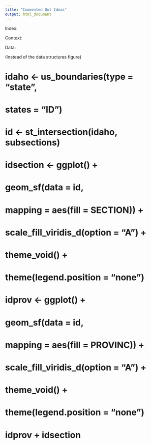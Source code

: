```yaml
---
title: "Commented Out Ideas"
output: html_document
---
```


Index:
<!-- # Introduction {.unnumbered} -->

<!-- National forest inventories such as the United States Forest Inventory and Analysis Program (FIA) monitor the status of a nation's forests by collecting data and estimating forest attributes such as basal area, above-ground biomass, tree count per acre, and net volume. Due to the sheer amount of forests in the United States, the FIA cannot collect the population data for these variables. Instead, they use a sampling design intended and well-suited for estimation of these variables over large geographic regions. This sampling design works very well for estimation of forest attributes in large regions and maintains a reasonable cost of employing foresters to collect the samples. While this method works sufficiently for large areas, it has become an interest of national forest inventories such as the FIA to be able to provide reliable and efficient estimates of forest attributes in small domains such as ecological subsections (often referred to as eco-subsections) and counties. In particular, the FIA would like to have estimates for the mean of these response variables with low variance in eco-subsections, however, the FIA only samples a small numbers of plots in these small areas. Currently, the FIA's standard approach to this problem is by using post-stratification. Post-stratification uses a weighted average of the forest attribute of interest and corrects for over- or under-sampling of forested land in the small area. While this estimator is unbiased and has lower variance than the sample mean, it does not reduce the variance enough for precise estimation at the eco-subsection level. The research goal of this thesis is to address this problem by using techniques which seek to minimize estimate variance while only introducing a small amount of bias.  -->

<!-- Having low variance estimates of forest attributes at the eco-subsection level is crucial for educational programs, implementation of programs which seek to maintain the health of our forests, and a number of other reasons: "FIA is responsible for reporting on dozens, if not hundreds, of forest attributes relating to merchantable timber and other wood products, fuels and potential fire hazard, condition of wildlife habitats, risk associated with fire, insects or disease, biomass, carbon storage, forest health, and other general characteristics of forest ecosystems" [@mcconville2020]. The ability to provide relevant information related to the listed forest attributes to land owners is reliant on the ability to attain low variance estimates of forest attributes on that land. Estimates with high variance often times do not allow for enough knowledge to be gained about the forest attributes of interest. Maintenance of these forested areas is crucial for preventing wildfires within small areas and for the surrounding area. Thus, it is important to inform private land owners of steps that must be taken to maintain the safety of their forested land and the surrounding land. Not only do wildfires cause damage to the trees in which they burn, but they also cause countless animals to lose their homes every year. These concerns, along with other risks related to the forest attributes listed above are the motivation to continue to strive for low variance estimates of forest attributes.  -->

<!-- This thesis is a study on how to reduce variance of our forest attribute estimates further through the mechanism of hierarchical Bayesian estimators. In order to introduce, study, and implement these estimators we approach the research through the following organization of ideas: -->

<!-- * The remainder of Chapter \@ref(context) discusses current common approaches for estimation of forest attributions. We also introduce less common approaches to performing this estimation, such as the hierarchical Bayesian approach. We introduce the idea of borrowing strength and discuss how different estimators borrow strength. -->
<!-- * Chapter \@ref(data) introduces the data used to accomplish our research goal. We discuss the nested structure of the data and how it lends itself to hierarchical modeling. We explore the spatial aspects of our response variables and the distributions of these variables. We also introduce the data used for our explanatory variable and the data used for strata weighting. -->
<!-- * Chapter \@ref(methods) builds up the theory and mathematics behind the estimators used in this thesis. Starting at the simplest case of the sample mean, we progressively introduce new estimators which take varying levels of information into account. We also introduce some theory regarding Bayesian statistics in order to build intuition for our hierarchical Bayesian estimators. -->
<!-- * Chapter \@ref(results) showcases the results of each estimator's performance. We discuss strengths and weaknesses of estimators implemented. These results are explored spatially and we gain insight into regions where particular estimators reduce variance more than others. -->
<!-- * Chapter \@ref(discussion) discusses the key findings of this thesis, the limitations regarding these findings, and possible extensions of the work done in this thesis. -->

Context:

<!-- The remainder of the content within this thesis is organized as follows:  -->



<!-- The amount of information used from outside areas is decided by the posterior density of ratio of the between-area variance and the within-area variance. -->

<!-- *provides background material on the topic and other approaches, and identifies what is added by this thesis* -->
<!-- To implement these models, there are two statistical schools of thought: frequentist methods and Bayesian methods. Frequentist models are the most common for estimation of forest attributes in small area estimation [CITE LOTS OF PAPERS HERE]. However, Bayesian methods have been used at the area-level for small area estunation of of forest attributes [@ver2017]. While frequentist methods are often viewed as the "default" method for doing small area estimation, there are many benefits of tackling these problems from a Bayesian perspective. Notably, Bayesian estimation utilizes prior distributions which allow us to quantify our prior uncertainty about the values of each parameter.  -->

Data:

(Instead of the data structures figure)

# idaho <- us_boundaries(type = "state",
#                          states = "ID")
# 
# id <- st_intersection(idaho, subsections)
# idsection <- ggplot() +
#   geom_sf(data = id,
#           mapping = aes(fill = SECTION)) +
#   scale_fill_viridis_d(option = "A") +
#   theme_void() +
#   theme(legend.position = "none")
# idprov <- ggplot() +
#   geom_sf(data = id,
#           mapping = aes(fill = PROVINC)) +
#   scale_fill_viridis_d(option = "A") +
#   theme_void() +
#   theme(legend.position = "none") 
# 
# idprov + idsection


